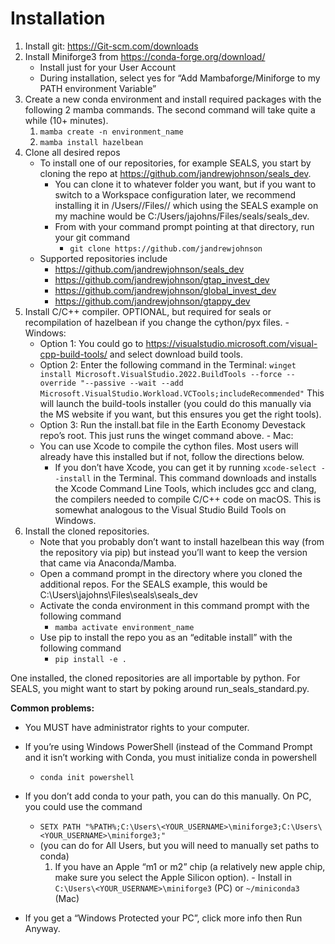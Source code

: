 # Installation

1.  Install git: <https://Git-scm.com/downloads>
2.  Install Miniforge3 from <https://conda-forge.org/download/>
    -   Install just for your User Account
    -   During installation, select yes for "Add Mambaforge/Miniforge to my PATH environment Variable"
3.  Create a new conda environment and install required packages with the following 2 mamba commands. The second command will take quite a while (10+ minutes).
    1.  `mamba create -n environment_name`
    2.  `mamba install hazelbean`
4.  Clone all desired repos
    -   To install one of our repositories, for example SEALS, you start by cloning the repo at <https://github.com/jandrewjohnson/seals_dev>.
        -   You can clone it to whatever folder you want, but if you want to switch to a Workspace configuration later, we recommend installing it in /Users/<YOUR_USERNAME>/Files/<toolname>/<repo_name> which using the SEALS example on my machine would be C:/Users/jajohns/Files/seals/seals_dev.
        -   From with your command prompt pointing at that directory, run your git command
            -   `git clone https://github.com/jandrewjohnson`
    -   Supported repositories include
        -   <https://github.com/jandrewjohnson/seals_dev>
        -   <https://github.com/jandrewjohnson/gtap_invest_dev>
        -   <https://github.com/jandrewjohnson/global_invest_dev>
        -   <https://github.com/jandrewjohnson/gtappy_dev>
5.  Install C/C++ compiler. OPTIONAL, but required for seals or recompilation of hazelbean if you change the cython/pyx files. - Windows:
    -   Option 1: You could go to <https://visualstudio.microsoft.com/visual-cpp-build-tools/> and select download build tools.
    -   Option 2: Enter the following command in the Terminal: `winget install Microsoft.VisualStudio.2022.BuildTools --force --override "--passive --wait --add Microsoft.VisualStudio.Workload.VCTools;includeRecommended"` This will launch the build-tools installer (you could do this manually via the MS website if you want, but this ensures you get the right tools).
    -   Option 3: Run the install.bat file in the Earth Economy Devestack repo's root. This just runs the winget command above. - Mac:
    -   You can use Xcode to compile the cython files. Most users will already have this installed but if not, follow the directions below.
        -   If you don't have Xcode, you can get it by running `xcode-select --install` in the Terminal. This command downloads and installs the Xcode Command Line Tools, which includes gcc and clang, the compilers needed to compile C/C++ code on macOS. This is somewhat analogous to the Visual Studio Build Tools on Windows.
6.  Install the cloned repositories.
    -   Note that you probably don't want to install hazelbean this way (from the repository via pip) but instead you'll want to keep the version that came via Anaconda/Mamba.
    -   Open a command prompt in the directory where you cloned the additional repos. For the SEALS example, this would be C:\\Users\\jajohns\\Files\\seals\\seals_dev
    -   Activate the conda environment in this command prompt with the following command
        -   `mamba activate environment_name`
    -   Use pip to install the repo you as an "editable install" with the following command
        -   `pip install -e .`

One installed, the cloned repositories are all importable by python. For SEALS, you might want to start by poking around run_seals_standard.py.

**Common problems:**

-   You MUST have administrator rights to your computer.

-   If you're using Windows PowerShell (instead of the Command Prompt and it isn't working with Conda, you must initialize conda in powershell

    -   `conda init powershell`

-   If you don't add conda to your path, you can do this manually. On PC, you could use the command

    -   `SETX PATH "%PATH%;C:\Users\<YOUR_USERNAME>\miniforge3;C:\Users\<YOUR_USERNAME>\miniforge3;"`
    -   (you can do for All Users, but you will need to manually set paths to conda)
        1.  If you have an Apple “m1 or m2” chip (a relatively new apple chip, make sure you select the Apple Silicon option). - Install in `C:\Users\<YOUR_USERNAME>\miniforge3` (PC) or `~/miniconda3` (Mac)

-   If you get a “Windows Protected your PC”, click more info then Run Anyway.

##